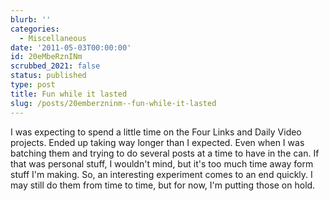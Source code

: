 ```yaml
---
blurb: ''
categories:
  - Miscellaneous
date: '2011-05-03T00:00:00'
id: 20eMbeRznINm
scrubbed_2021: false
status: published
type: post
title: Fun while it lasted
slug: /posts/20emberzninm--fun-while-it-lasted
---
```


I was expecting to spend a little time on the Four Links and Daily Video projects. Ended up taking way longer than I expected. Even when I was batching them and trying to do several posts at a time to have in the can. If that was personal stuff, I wouldn't mind, but it's too much time away form stuff I'm making. So, an interesting experiment comes to an end quickly. I may still do them from time to time, but for now, I'm putting those on hold.
